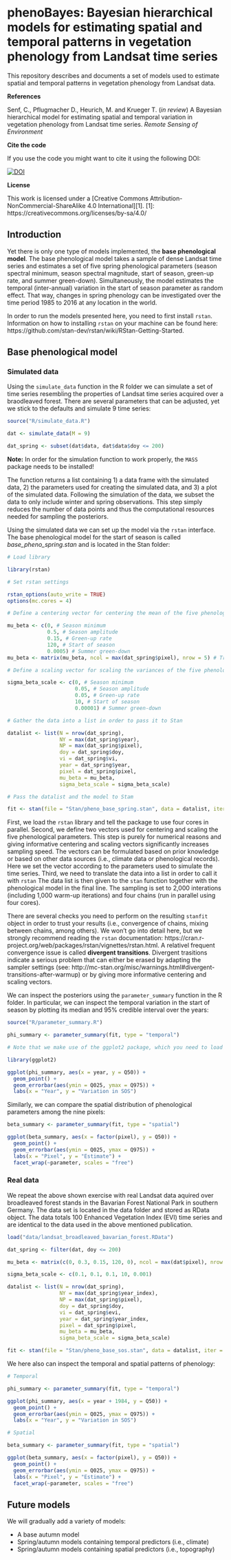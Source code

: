 
# phenoBayes: Bayesian hierarchical models for estimating spatial and temporal patterns in vegetation phenology from Landsat time series

This repository describes and documents a set of models used to estimate spatial and temporal patterns in vegetation phenology from Landsat data.

**References**

Senf, C., Pflugmacher D., Heurich, M. and Krueger T. (*in review*) A Bayesian hierarchical model for estimating spatial and temporal variation in vegetation phenology from Landsat time series. *Remote Sensing of Environment*

**Cite the code**

If you use the code you might want to cite it using the following DOI:

[![DOI](https://zenodo.org/badge/DOI/10.5281/zenodo.260099.svg)](https://doi.org/10.5281/zenodo.260099)

**License**

This work is licensed under a [Creative Commons Attribution-NonCommercial-ShareAlike 4.0 International][1].
[1]:    https://creativecommons.org/licenses/by-sa/4.0/

## Introduction

Yet there is only one type of models implemented, the **base phenological model**. The base phenological model takes a sample of dense Landsat time series and estimates a set of five spring phenological parameters (season spectral minimum, season spectral magnitude, start of season, green-up rate, and summer green-down). Simultaneously, the model estimates the temporal (inter-annual) variation in the start of season parameter as random effect. That way, changes in spring phenology can be investigated over the time period 1985 to 2016 at any location in the world.

In order to run the models presented here, you need to first install `rstan`. Information on how to installing `rstan` on your machine can be found here: https://github.com/stan-dev/rstan/wiki/RStan-Getting-Started.

## Base phenological model

### Simulated data

Using the `simulate_data` function in the R folder we can simulate a set of time series resembling the properties of Landsat time series acquired over a braodleaved forest. There are several parameters that can be adjusted, yet we stick to the defaults and simulate 9 time series:

```r
source("R/simulate_data.R")

dat <- simulate_data(M = 9)

dat_spring <- subset(dat$data, dat$data$doy <= 200)
```

**Note:** In order for the simulation function to work properly, the `MASS` package needs to be installed!

The function returns a list containing 1) a data frame with the simulated data, 2) the parameters used for creating the simulated data, and 3) a plot of the simulated data. Following the simulation of the data, we subset the data to only include winter and spring observations. This step simply reduces the number of data points and thus the computational resources needed for sampling the posteriors. 

Using the simulated data we can set up the model via the `rstan` interface. The  base phenological model for the start of season is called *base_pheno_spring.stan* and is located in the Stan folder:

```r
# Load library

library(rstan)

# Set rstan settings

rstan_options(auto_write = TRUE)
options(mc.cores = 4)

# Define a centering vector for centering the mean of the five phenological parameters

mu_beta <- c(0, # Season minimum 
             0.5, # Season amplitude
             0.15, # Green-up rate
             120, # Start of season
             0.0005) # Summer green-down
mu_beta <- matrix(mu_beta, ncol = max(dat_spring$pixel), nrow = 5) # Translate into a matrix with dimension: 5*n_pixel

# Define a scaling vector for scaling the variances of the five phenological parameters

sigma_beta_scale <- c(0, # Season minimum
                      0.05, # Season amplitude
                      0.05, # Green-up rate
                      10, # Start of season
                      0.00001) # Summer green-down

# Gather the data into a list in order to pass it to Stan

datalist <- list(N = nrow(dat_spring),
                 NY = max(dat_spring$year),
                 NP = max(dat_spring$pixel),
                 doy = dat_spring$doy,
                 vi = dat_spring$vi,
                 year = dat_spring$year,
                 pixel = dat_spring$pixel,
                 mu_beta = mu_beta,
                 sigma_beta_scale = sigma_beta_scale)

# Pass the datalist and the model to Stam

fit <- stan(file = "Stan/pheno_base_spring.stan", data = datalist, iter = 2000, chains = 4)
```

First, we load the `rstan` library and tell the package to use four cores in parallel. Second, we define two vectors used for centering and scaling the five phenological parameters. This step is purely for numerical reasons and giving informative centering and scaling vectors significantly increases sampling speed. The vectors can be formulated based on prior knowledge or based on other data sources (i.e., climate data or phenological records). Here we set the vector according to the parameters used to simulate the time series. Third, we need to translate the data into a list in order to call it with `rstan` The data list is then given to the `stan` function together with the phenological model in the final line. The sampling is set to 2,000 interations (including 1,000 warm-up iterations) and four chains (run in parallel using four cores).

There are several checks you need to perform on the resulting `stanfit` object in order to trust your results (i.e., convergence of chains, mixing between chains, among others). We won't go into detail here, but we strongly recommend reading the `rstan` documentation: https://cran.r-project.org/web/packages/rstan/vignettes/rstan.html. A relativel frequent convergence issue is called **divergent transitions**. Divergent trasitions indicate a serious problem that can either be erased by adapting the sampler settings (see: http://mc-stan.org/misc/warnings.html#divergent-transitions-after-warmup) or by giving more informative centering and scaling vectors.

We can inspect the posteriors using the `parameter_summary` function in the R folder. In particular, we can inspect the temporal variation in the start of season by plotting its median and 95% credible interval over the years:

```r
source("R/parameter_summary.R")

phi_summary <- parameter_summary(fit, type = "temporal")

# Note that we make use of the ggplot2 package, which you need to load

library(ggplot2)

ggplot(phi_summary, aes(x = year, y = Q50)) +
  geom_point() +
  geom_errorbar(aes(ymin = Q025, ymax = Q975)) +
  labs(x = "Year", y = "Variation in SOS")
```

Similarly, we can compare the spatial distribution of phenological parameters among the nine pixels:

```r
beta_summary <- parameter_summary(fit, type = "spatial")

ggplot(beta_summary, aes(x = factor(pixel), y = Q50)) +
  geom_point() +
  geom_errorbar(aes(ymin = Q025, ymax = Q975)) +
  labs(x = "Pixel", y = "Estimate") +
  facet_wrap(~parameter, scales = "free")
```

### Real data

We repeat the above shown exercise with real Landsat data aquired over broadleaved forest stands in the Bavarian Forest National Park in southern Germany. The data set is located in the data folder and stored as RData object. The data totals 100 Enhanced Vegetation Index (EVI) time series and are identical to the data used in the above mentioned publication.

```r
load("data/landsat_broadleaved_bavarian_forest.RData")

dat_spring <- filter(dat, doy <= 200)

mu_beta <- matrix(c(0, 0.3, 0.15, 120, 0), ncol = max(dat$pixel), nrow = 5)

sigma_beta_scale <- c(0.1, 0.1, 0.1, 10, 0.001)

datalist <- list(N = nrow(dat_spring),
                 NY = max(dat_spring$year_index),
                 NP = max(dat_spring$pixel),
                 doy = dat_spring$doy,
                 vi = dat_spring$evi,
                 year = dat_spring$year_index,
                 pixel = dat_spring$pixel,
                 mu_beta = mu_beta,
                 sigma_beta_scale = sigma_beta_scale)

fit <- stan(file = "Stan/pheno_base_sos.stan", data = datalist, iter = 2000, chains = 4)
```

We here also can inspect the temporal and spatial patterns of phenology:

```r
# Temporal

phi_summary <- parameter_summary(fit, type = "temporal")

ggplot(phi_summary, aes(x = year + 1984, y = Q50)) +
  geom_point() +
  geom_errorbar(aes(ymin = Q025, ymax = Q975)) +
  labs(x = "Year", y = "Variation in SOS")

# Spatial

beta_summary <- parameter_summary(fit, type = "spatial")

ggplot(beta_summary, aes(x = factor(pixel), y = Q50)) +
  geom_point() +
  geom_errorbar(aes(ymin = Q025, ymax = Q975)) +
  labs(x = "Pixel", y = "Estimate") +
  facet_wrap(~parameter, scales = "free")
```

## Future models

We will gradually add a variety of models:

- A base autumn model
- Spring/autumn models containing temporal predictors (i.e., climate)
- Spring/autumn models containing spatial predictors (i.e., topography)
